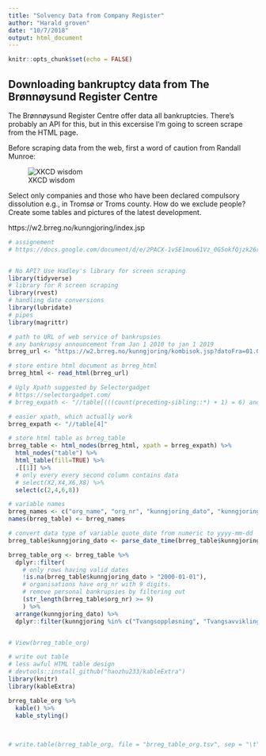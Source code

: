 ```yaml
---
title: "Solvency Data from Company Register"
author: "Harald groven"
date: "10/7/2018"
output: html_document
---
```


```r
knitr::opts_chunk$set(echo = FALSE)
```

## Downloading bankruptcy data from The Brønnøysund Register Centre

The Brønnøysund Register Centre offer data all bankruptcies. There's probably an API for this, but in this excersise I'm going to screen scrape from the HTML page.  

Before scraping data from the web, first a word of caution from Randall Munroe:   

![XKCD wisdom](https://imgs.xkcd.com/comics/data_pipeline_2x.png "XKCD wisdom")





Select only companies and those who have been declared compulsory dissolution e.g., in Tromsø or Troms county. 
How do we exclude people? Create some tables and pictures of the latest development.

https://w2.brreg.no/kunngjoring/index.jsp 



```r

# assignement 
# https://docs.google.com/document/d/e/2PACX-1vSE1mou61Vz_0G5okfQjzk26rjNCvFkm9XXnk9TBJFf4heuzUQg52BBdBtuu8nHaxlylKIgZIHqicT9/pub


# No API? Use Hadley's library for screen scraping
library(tidyverse)
# library for R screen scraping
library(rvest)
# handling date conversions 
library(lubridate)
# pipes
library(magrittr)

# path to URL of web service of bankrupsies 
# any bankrupsy announcement from Jan 1 2010 to jan 1 2019
brreg_url <- "https://w2.brreg.no/kunngjoring/kombisok.jsp?datoFra=01.01.2000&datoTil=31.12.2018&id_region=100&id_fylke=19&id_kommune=-+-+-&id_niva1=51&id_niva2=-+-+-&id_bransje1=0"

# store entire html document as brreg_html
brreg_html <- read_html(brreg_url)

# Ugly Xpath suggested by Selectorgadget
# https://selectorgadget.com/ 
# brreg_expath <- "//table[(((count(preceding-sibling::*) + 1) = 6) and parent::*)]"

# easier xpath, which actually work 
brreg_expath <- "//table[4]"

# store html table as brreg_table
brreg_table <- html_nodes(brreg_html, xpath = brreg_expath) %>% 
  html_nodes("table") %>%
  html_table(fill=TRUE) %>%  
  .[[1]] %>% 
  # only every every second column contains data
  # select(X2,X4,X6,X8) %>% 
  select(c(2,4,6,8))  

# variable names 
brreg_names <- c("org_name", "org_nr", "kunngjoring_dato", "kunngjoring")
names(brreg_table) <- brreg_names 

# convert data type of variable quote_date from numeric to yyyy-mm-dd
brreg_table$kunngjoring_dato <- parse_date_time(brreg_table$kunngjoring_dato, orders="dmY", tz = "Europe/Oslo")

brreg_table_org <- brreg_table %>% 
  dplyr::filter(
    # only rows having valid dates 
    !is.na(brreg_table$kunngjoring_dato > "2000-01-01"), 
    # organisations have org_nr with 9 digits. 
    # remove personal bankrupsies by filtering out 
    (str_length(brreg_table$org_nr) >= 9)
    ) %>% 
  arrange(kunngjoring_dato) %>% 
  dplyr::filter(kunngjoring %in% c("Tvangsoppløsning", "Tvangsavvikling"))


# View(brreg_table_org)

# write out table 
# less awful HTML table design
# devtools::install_github("haozhu233/kableExtra")
library(knitr)
library(kableExtra)

brreg_table_org %>% 
  kable() %>%
  kable_styling()
  
 

# write.table(brreg_table_org, file = "brreg_table_org.tsv", sep = "\t", row.names = TRUE, col.names = NA)

```


